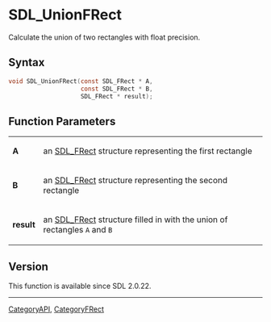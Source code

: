 = SDL_UnionFRect =

Calculate the union of two rectangles with float precision.

== Syntax ==

<syntaxhighlight lang='c'>
void SDL_UnionFRect(const SDL_FRect * A,
                    const SDL_FRect * B,
                    SDL_FRect * result);
</syntaxhighlight>

== Function Parameters ==

{|
|'''A'''
|an [[SDL_FRect]] structure representing the first rectangle
|-
|'''B'''
|an [[SDL_FRect]] structure representing the second rectangle
|-
|'''result'''
|an [[SDL_FRect]] structure filled in with the union of rectangles <code>A</code> and <code>B</code>
|}

== Version ==

This function is available since SDL 2.0.22.

----
[[CategoryAPI]], [[CategoryFRect]]


